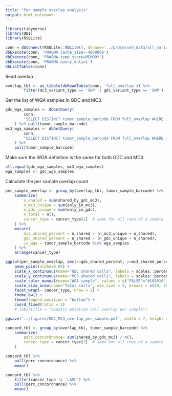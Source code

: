 ```yaml
---
title: "Per sample overlap analysis"
output: html_notebook
---
```


```r
library(tidyverse)
library(DBI)
library(RSQLite)
```

```r
conn = dbConnect(RSQLite::SQLite(), dbname='../processed_data/all_variants.sqlite')
dbExecute(conn, 'PRAGMA cache_size=-4000000')
dbExecute(conn, 'PRAGMA temp_store=MEMORY')
dbExecute(conn, 'PRAGMA query_only=1')
dbListTables(conn)
```

Read overlap 
```r
overlap_tbl <- as_tibble(dbReadTable(conn, 'full_overlap')) %>%
        filter(mc3_variant_type == 'SNP' | gdc_variant_type == 'SNP')
```

Get the list of WGA samples in GDC and MC3.
```r
gdc_wga_samples <- dbGetQuery(
        conn, 
        "SELECT DISTINCT tumor_sample_barcode FROM full_overlap WHERE instr(gdc_gdc_filter, 'wga') > 0"
    ) %>% pull(tumor_sample_barcode)
mc3_wga_samples <- dbGetQuery(
        conn, 
        "SELECT DISTINCT tumor_sample_barcode FROM full_overlap WHERE instr(mc3_filter, 'wga') > 0"
    ) %>% 
    pull(tumor_sample_barcode)
```

Make sure the WGA definition is the same for both GDC and MC3.
```r
all.equal(gdc_wga_samples, mc3_wga_samples)
wga_samples <- gdc_wga_samples
```


Calculate the per sample overlap count
```r
per_sample_overlap <- group_by(overlap_tbl, tumor_sample_barcode) %>%
    summarize(
        n_shared = sum(shared_by_gdc_mc3),
        n_mc3_unique = sum(only_in_mc3),
        n_gdc_unique = sum(only_in_gdc),
        n_total = n(),
        cancer_type = cancer_type[1]  # same for all rows of a sample
    ) %>%
    mutate(
        mc3_shared_percent = n_shared / (n_mc3_unique + n_shared),
        gdc_shared_percent = n_shared / (n_gdc_unique + n_shared),
        is_wga = tumor_sample_barcode %in% wga_samples
    ) %>% 
    arrange(cancer_type)
```

```r
ggplot(per_sample_overlap, aes(x=gdc_shared_percent, y=mc3_shared_percent, size=n_total, color=is_wga)) +
    geom_point(alpha=0.65) + 
    scale_x_continuous(name="GDC shared calls", labels = scales::percent) +
    scale_y_continuous(name="MC3 shared calls", labels = scales::percent) + 
    scale_color_manual(name="WGA sample", values = c("FALSE"="#101010", "TRUE"="#D55E00"), labels = c("No", "Yes")) + 
    scale_size_area(name="Total calls", max_size = 5, breaks = c(10, 100, 1000, 10000), trans='sqrt') + 
    facet_wrap(~ cancer_type, nrow = 2) +
    theme_bw() + 
    theme(legend.position = "bottom") +
    coord_fixed(ratio = 1) 
    # labs(title = "Somatic mutation call overlap per sample")

ggsave('../figures/GDC_MC3_overlap_per_sample.pdf', width = 7, height = 7.5)
```


```r
concord_tbl <- group_by(overlap_tbl, tumor_sample_barcode) %>%
    summarize(
        perc_concordnance= sum(shared_by_gdc_mc3) / n(),
        cancer_type = cancer_type[1]  # same for all rows of a sample
    )
```

```r
concord_tbl %>%
    pull(perc_concordnance) %>%
    mean()
```

```r
concord_tbl %>%
    filter(cancer_type != 'LAML') %>%
    pull(perc_concordnance) %>%
    mean()
```

